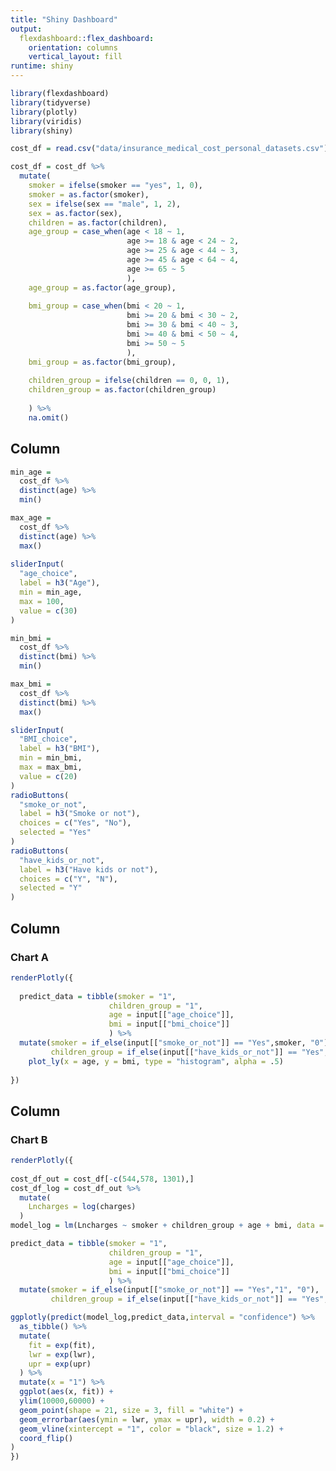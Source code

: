 ```yaml
---
title: "Shiny Dashboard"
output: 
  flexdashboard::flex_dashboard:
    orientation: columns
    vertical_layout: fill
runtime: shiny
---
```


```r
library(flexdashboard)
library(tidyverse)
library(plotly)
library(viridis)
library(shiny)
```

```r
cost_df = read.csv("data/insurance_medical_cost_personal_datasets.csv")

cost_df = cost_df %>% 
  mutate(
    smoker = ifelse(smoker == "yes", 1, 0),
    smoker = as.factor(smoker),
    sex = ifelse(sex == "male", 1, 2),
    sex = as.factor(sex),
    children = as.factor(children),
    age_group = case_when(age < 18 ~ 1, 
                          age >= 18 & age < 24 ~ 2,
                          age >= 25 & age < 44 ~ 3,
                          age >= 45 & age < 64 ~ 4,
                          age >= 65 ~ 5
                          ),
    age_group = as.factor(age_group),
    
    bmi_group = case_when(bmi < 20 ~ 1, 
                          bmi >= 20 & bmi < 30 ~ 2,
                          bmi >= 30 & bmi < 40 ~ 3,
                          bmi >= 40 & bmi < 50 ~ 4,
                          bmi >= 50 ~ 5
                          ),
    bmi_group = as.factor(bmi_group),
    
    children_group = ifelse(children == 0, 0, 1),
    children_group = as.factor(children_group)
     
    ) %>% 
    na.omit()

```

Column {.sidebar}
-----------------------------------------------------------------------

```r
min_age = 
  cost_df %>% 
  distinct(age) %>% 
  min()

max_age = 
  cost_df %>% 
  distinct(age) %>% 
  max()
  
sliderInput(
  "age_choice",
  label = h3("Age"),
  min = min_age,
  max = 100,
  value = c(30)
)

min_bmi = 
  cost_df %>% 
  distinct(bmi) %>% 
  min()

max_bmi = 
  cost_df %>% 
  distinct(bmi) %>% 
  max()

sliderInput(
  "BMI_choice",
  label = h3("BMI"),
  min = min_bmi,
  max = max_bmi,
  value = c(20)
)
radioButtons(
  "smoke_or_not",
  label = h3("Smoke or not"),
  choices = c("Yes", "No"),
  selected = "Yes"
)
radioButtons(
  "have_kids_or_not",
  label = h3("Have kids or not"),
  choices = c("Y", "N"),
  selected = "Y"
)
```
Column {data-width=650}
-----------------------------------------------------------------------

### Chart A

```r
renderPlotly({
  
  predict_data = tibble(smoker = "1",
                      children_group = "1",
                      age = input[["age_choice"]],
                      bmi = input[["bmi_choice"]]
                      ) %>% 
  mutate(smoker = if_else(input[["smoke_or_not"]] == "Yes",smoker, "0"),
         children_group = if_else(input[["have_kids_or_not"]] == "Yes", children_group, "0")) %>% 
    plot_ly(x = age, y = bmi, type = "histogram", alpha = .5)
  
})
```

Column {data-width=350}
-----------------------------------------------------------------------

### Chart B

```r
renderPlotly({
  
cost_df_out = cost_df[-c(544,578, 1301),]
cost_df_log = cost_df_out %>% 
  mutate(
    Lncharges = log(charges)
  ) 
model_log = lm(Lncharges ~ smoker + children_group + age + bmi, data = cost_df_log) 

predict_data = tibble(smoker = "1",
                      children_group = "1",
                      age = input[["age_choice"]],
                      bmi = input[["bmi_choice"]]
                      ) %>% 
  mutate(smoker = if_else(input[["smoke_or_not"]] == "Yes","1", "0"),
         children_group = if_else(input[["have_kids_or_not"]] == "Yes", "1", "0"))

ggplotly(predict(model_log,predict_data,interval = "confidence") %>% 
  as_tibble() %>% 
  mutate(
    fit = exp(fit),
    lwr = exp(lwr),
    upr = exp(upr)
  ) %>% 
  mutate(x = "1") %>%
  ggplot(aes(x, fit)) + 
  ylim(10000,60000) +
  geom_point(shape = 21, size = 3, fill = "white") +
  geom_errorbar(aes(ymin = lwr, ymax = upr), width = 0.2) +
  geom_vline(xintercept = "1", color = "black", size = 1.2) +
  coord_flip() 
)
})
```
